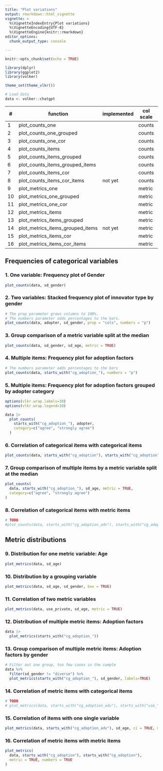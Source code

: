 ```yaml
---
title: "Plot variations"
output: rmarkdown::html_vignette
vignette: >
  %\VignetteIndexEntry{Plot variations}
  %\VignetteEncoding{UTF-8}
  %\VignetteEngine{knitr::rmarkdown}
editor_options: 
  chunk_output_type: console

---
```


```r
knitr::opts_chunk$set(echo = TRUE)

library(dplyr)
library(ggplot2)
library(volker)

theme_set(theme_vlkr())

# Load data
data <- volker::chatgpt

```


| \# | function                         | implemented | col scale | col count | cross scale | cross count |
|----|----------------------------------|-------------|-----------|----------|--------------|-------------|
| 1  | plot_counts_one                  |             | counts    | one      |              |             |
| 2  | plot_counts_one_grouped          |             | counts    | one      | counts       | one         |
| 3  | plot_counts_one_cor              |             | counts    | one      | metric       | one         |
| 4  | plot_counts_items                |             | counts    | multiple |              |             |
| 5  | plot_counts_items_grouped        |             | counts    | multiple | counts       | one         |
| 6  | plot_counts_items_grouped_items  |             | counts    | multiple | counts       | multiple    |
| 7  | plot_counts_items_cor            |             | counts    | multiple | metric       | one         |
| 8  | plot_counts_items_cor_items      | not yet     | counts    | multiple | metric       | multiple    |
| 9  | plot_metrics_one                 |             | metric    | one      |              |             |
| 10 | plot_metrics_one_grouped         |             | metric    | one      | counts       | one         |
| 11 | plot_metrics_one_cor             |             | metric    | one      | metric       | one         |
| 12 | plot_metrics_items               |             | metric    | multiple |              |             |
| 13 | plot_metrics_items_grouped       |             | metric    | multiple | counts       | one         |
| 14 | plot_metrics_items_grouped_items | not yet     | metric    | multiple | counts       | multiple    |
| 15 | plot_metrics_items_cor           |             | metric    | multiple | metric       | one         |
| 16 | plot_metrics_items_cor_items     |             | metric    | multiple | metric       | multiple    |


## Frequencies of categorical variables

### 1. One variable: Frequency plot of Gender
```r
plot_counts(data, sd_gender)
```

### 2. Two variables: Stacked frequency plot of innovator type by gender
```r
# The prop parameter grows columns to 100%.
# The numbers parameter adds percentages to the bars.
plot_counts(data, adopter, sd_gender, prop = "cols", numbers = "p")
```

### 3. Group comparison of a metric variable split at the median
```r
plot_counts(data, sd_gender, sd_age, metric = TRUE)
```

### 4. Multiple items: Frequency plot for adoption factors
```r
# The numbers parameter adds percentages to the bars
plot_counts(data, starts_with("cg_adoption_"), numbers = "p")
```

### 5. Multiple items: Frequency plot for adoption factors grouped by adopter category
```r

options(vlkr.wrap.labels=30)
options(vlkr.wrap.legend=10)

data |> 
  plot_counts(
    starts_with("cg_adoption_"), adopter,
    category=c("agree", "strongly agree")
  )

```

### 6. Correlation of categorical items with categorical items
```r
plot_counts(data, starts_with("cg_adoption"), starts_with("cg_adoption"))
```

### 7. Group comparison of multiple items by a metric variable split at the median
```r
plot_counts(
  data, starts_with("cg_adoption_"), sd_age, metric = TRUE,
  category=c("agree", "strongly agree")
)
```

### 8. Correlation of categorical items with metric items
```r
# TODO
#plot_counts(data, starts_with("cg_adoption_adv"), starts_with("cg_adoption_adv"), metric = TRUE)
```

## Metric distributions

### 9. Distribution for one metric variable: Age
```r
plot_metrics(data, sd_age)
```

### 10. Distribution by a grouping variable
```r
plot_metrics(data, sd_age, sd_gender, box = TRUE)
```

### 11. Correlation of two metric variables
```r
plot_metrics(data, use_private, sd_age, metric = TRUE)
```

### 12. Distribution of multiple metric items: Adoption factors
```r

data |> 
  plot_metrics(starts_with("cg_adoption_"))

```

### 13. Group comparison of multiple metric items: Adoption factors by gender
```r
# Filter out one group, too few cases in the sample
data %>% 
  filter(sd_gender != "diverse") %>% 
  plot_metrics(starts_with("cg_adoption_"), sd_gender, labels=TRUE)
```

### 14. Correlation of metric items with categorical items
```r
# TODO
# plot_metrics(data, starts_with("cg_adoption_adv"), starts_with("use_"))
```

### 15. Correlation of items with one single variable
```r
plot_metrics(data, starts_with("cg_adoption_adv"), sd_age, ci = TRUE, metric = TRUE)
```

### 16. Correlation of metric items with metric items

```r
plot_metrics(
  data, starts_with("cg_adoption"), starts_with("cg_adoption"), 
  metric = TRUE, numbers = TRUE
)
```



